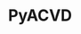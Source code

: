 ---
title: PyACVD
image: /images/pyacvd-example.png
status: stable
github: https://github.com/pyvista/pyacvd
docs: N/A
shortDescription: |
  This module takes a surface mesh and returns a uniformly meshed surface using voronoi clustering. 
longDescription: |
  This module takes a surface mesh and returns a uniformly meshed surface using voronoi clustering. This approach is loosely based on research by S. Valette, and J. M. Chassery in ACVD.
---